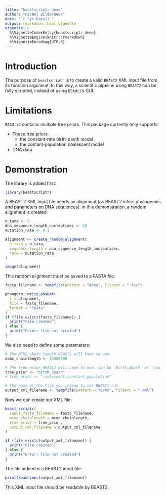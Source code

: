 ```yaml
---
title: "beastscriptr demo"
author: "Richel Bilderbeek"
date: "`r Sys.Date()`"
output: rmarkdown::html_vignette
vignette: >
  %\VignetteIndexEntry{beastscriptr demo}
  %\VignetteEngine{knitr::rmarkdown}
  %\VignetteEncoding{UTF-8}
---
```


# Introduction

The purpose of `beastscriptr` is to create a valid `BEAST2` XML input file
from its function argument. In this way, a scientific pipeline using 
`BEAST2` can be fully scripted, instead of using `BEAUti`'s GUI.

# Limitations

`BEAUti2` contains multiple tree priors. This package currently
only supports:

 * These tree priors:
    * the constant-rate birth-death model
    * the contant-population coalescent model
 * DNA data

# Demonstration

The library is added first:

```r
library(beastscriptr)
```

A BEAST2 XML input file needs an alignment (as BEAST2 infers
phylogenies and parameters on DNA sequences). in this demonstration,
a random alignment is created:

```r
n_taxa <- 5
dna_sequence_length_nucleotides <- 20
mutation_rate <- 0.1

alignment <- create_random_alignment(
  n_taxa = n_taxa,
  sequence_length = dna_sequence_length_nucleotides,
  rate = mutation_rate
)

image(alignment)
```

This random alignment must be saved to a FASTA file:

```r
fasta_filename <- tempfile(pattern = "demo", fileext = ".fas")

phangorn::write.phyDat(
  x = alignment, 
  file = fasta_filename, 
  format = "fasta"
)
if (file.exists(fasta_filename)) { 
  print("File created") 
} else {
  print("Error: file not created") 
}
```

We also need to define some parameters:

```r
# The MCMC chain length BEAST2 will have to use
mcmc_chainlength <- 10000000

# The tree prior BEAST2 will have to use, can be 'birth_death' or 'coalescent_constant_population'
tree_prior <- "birth_death"
# tree_prior <- "coalescent_constant_population"

# The name of the file you intend to let BEAST2 run
output_xml_filename <- tempfile(pattern = "demo", fileext = ".xml")

```

Now we can create our XML file:

```r

beast_scriptr(
  input_fasta_filename = fasta_filename,
  mcmc_chainlength = mcmc_chainlength,
  tree_prior = tree_prior,
  output_xml_filename = output_xml_filename
)

if (file.exists(output_xml_filename)) { 
  print("File created") 
} else {
  print("Error: file not created") 
}
```

The file indeed is a BEAST2 input file:

```r
print(readLines(output_xml_filename))
```

This XML input file should be readable by BEAST2.
